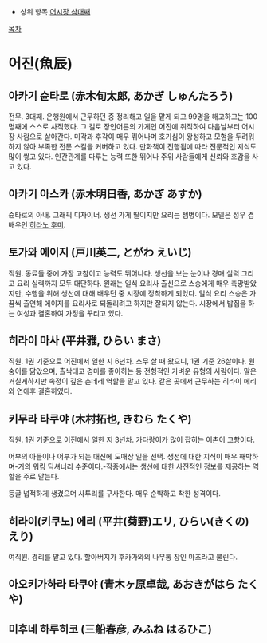 *상위 항목 [[어시장 삼대째]]

[[목차]]

= 어진(魚辰) =
== 아카기 슌타로 (赤木旬太郎, あかぎ しゅんたろう) == 
전무. 3대째. 은행원에서 근무하던 중 정리해고 일을 맡게 되고 99명을 해고하고는 100명째에 스스로 사직했다. 그 길로 장인어른의 가게인 어진에 취직하여 다음날부터 어시장 사람으로 살아간다. 미각과 후각이 매우 뛰어나며 호기심이 왕성하고 모험을 두려워하지 않아 부족한 전문 스킬을 커버하고 있다. 만화책이 진행됨에 따라 전문적인 지식도 많이 쌓고 있다. 인간관계를 다루는 능력 또한 뛰어나 주위 사람들에게 신뢰와 호감을 사고 있다.
== 아카기 아스카 (赤木明日香, あかぎ あすか) == 
슌타로의 아내. 그래픽 디자이너. 생선 가게 딸이지만 요리는 젬병이다. 모델은 성우 겸 배우인 [[히라노 후미]].
== 토가와 에이지 (戸川英二, とがわ えいじ) == 
직원. 동료들 중에 가장 고참이고 능력도 뛰어나다. 생선을 보는 눈이나 경매 실력 그리고 요리 실력까지 모두 대단하다. 원래는 일식 요리사 출신으로 스승에게 매우 촉망받았지만, 수행을 위해 생선에 대해 배우던 중 시장에 정착하게 되었다. 일식 요리 스승은 가끔씩 출연해 에이지를 요리사로 되돌리려고 하지만 잘되지 않는다. 시장에서 밥집을 하는 여성과 결혼하여 가정을 꾸리고 있다.  
== 히라이 마사 (平井雅, ひらい まさ) == 
직원. 1권 기준으로 어진에서 일한 지 6년차. 스무 살 때 왔으니, 1권 기준 26살이다. 원숭이를 닮았으며, 촐싹대고 경마를 좋아하는 등 전형적인 가벼운 유형의 사람이다. 말은 거칠게하지만 속정이 깊은 츤데레 역할을 맡고 있다. 같은 곳에서 근무하는 히라이 에리와 연애후 결혼하였다.
== 키무라 타쿠야 (木村拓也, きむら たくや) == 
직원. 1권 기준으로 어진에서 일한 지 3년차. 가다랑어가 많이 잡히는 어촌이 고향이다.

어부의 아들이나 어부가 되는 대신에 도매상 일을 선택. 생선에 대한 지식이 매우 해박하며-거의 워킹 딕셔너리 수준이다.-작중에서는 생선에 대한 사전적인 정보를 제공하는 역할을 주로 맡는다. 

둥글 넙적하게 생겼으며 사투리를 구사한다. 매우 순박하고 착한 성격이다.
== 히라이(키쿠노) 에리 (平井(菊野)エリ, ひらい(きくの) えり) == 
여직원. 경리를 맡고 있다. 할아버지가 후카가와의 나무통 장인 마츠라고 불린다.
== 아오키가하라 타쿠야 (青木ヶ原卓哉, あおきがはら たくや) == 
== 미후네 하루히코 (三船春彦, みふね はるひこ) == 
